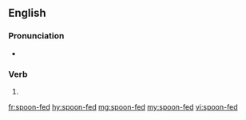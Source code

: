 ==English==

===Pronunciation===
* {{IPA|/spunˈfɛd/|lang=en}}

===Verb===
{{head|en}}

# {{en-past of|spoon-feed}}

[[fr:spoon-fed]]
[[hy:spoon-fed]]
[[mg:spoon-fed]]
[[my:spoon-fed]]
[[vi:spoon-fed]]